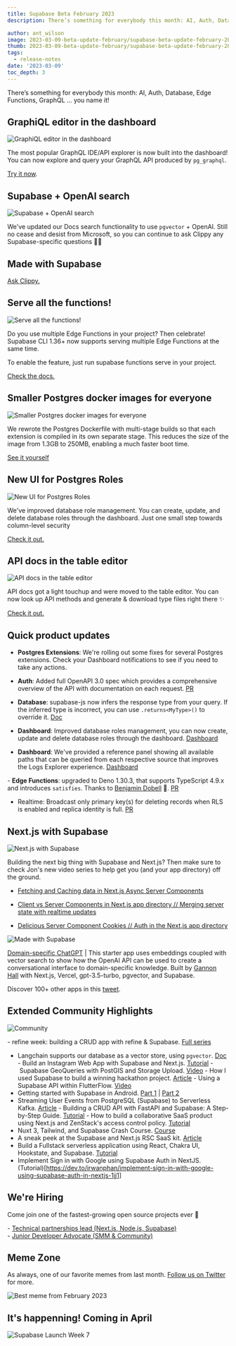 ```yaml
---
title: Supabase Beta February 2023
description: There’s something for everybody this month: AI, Auth, Database, Edge Functions, GraphQL … you name it!

author: ant_wilson
image: 2023-03-09-beta-update-february/supabase-beta-update-february-2023.jpg
thumb: 2023-03-09-beta-update-february/supabase-beta-update-february-2023.jpg
tags:
  - release-notes
date: '2023-03-09'
toc_depth: 3
---
```


There’s something for everybody this month: AI, Auth, Database, Edge Functions, GraphQL … you name it!

## GraphiQL editor in the dashboard

![GraphiQL editor in the dashboard](/images/blog/2023-03-09-beta-update-february/graphiql-dashboard.png)

The most popular GraphQL IDE/API explorer is now built into the dashboard! You can now explore and query your GraphQL API produced by `pg_graphql`.

[Try it now](https://app.supabase.com/project/_/api/graphiql).

## Supabase + OpenAI search

![Supabase + OpenAI search](/images/blog/2023-03-09-beta-update-february/openai-supabase.png)

We've updated our Docs search functionality to use `pgvector` + OpenAI. Still no cease and desist from Microsoft, so you can continue to ask Clippy any Supabase-specific questions 📎💚

## Made with Supabase

[Ask Clippy.](https://supabase.com/docs)

## Serve all the functions!

![Serve all the functions!](/images/blog/2023-03-09-beta-update-february/supabase-cli-edge-functions.png)

Do you use multiple Edge Functions in your project? Then celebrate! Supabase CLI 1.36+ now supports serving multiple Edge Functions at the same time.

To enable the feature, just run supabase functions serve in your project.

[Check the docs.](https://supabase.com/docs/reference/cli/supabase-functions-serve)

## Smaller Postgres docker images for everyone

![Smaller Postgres docker images for everyone](/images/blog/2023-03-09-beta-update-february/postgres-docker-images.png)

We rewrote the Postgres Dockerfile with multi-stage builds so that each extension is compiled in its own separate stage. This reduces the size of the image from 1.3GB to 250MB, enabling a much faster boot time.

[See it yourself](https://hub.docker.com/r/supabase/postgres/tags)

## New UI for Postgres Roles

![New UI for Postgres Roles](/images/blog/2023-03-09-beta-update-february/postgres-roles.png)

We've improved database role management. You can create, update, and delete database roles through the dashboard. Just one small step towards column-level security

[Check it out.](https://app.supabase.com/project/_/editor)

## API docs in the table editor

![API docs in the table editor](/images/blog/2023-03-09-beta-update-february/api-docs.png)

API docs got a light touchup and were moved to the table editor. You can now look up API methods and generate & download type files right there ✨

[Check it out.](https://app.supabase.com/project/_/editor)

## Quick product updates

- **Postgres Extensions**: We're rolling out some fixes for several Postgres extensions. Check your Dashboard notifications to see if you need to take any actions.

- **Auth**: Added full OpenAPI 3.0 spec which provides a comprehensive overview of the API with documentation on each request. [PR](https://github.com/supabase/gotrue/pull/918)

- **Database**: supabase-js now infers the response type from your query. If the inferred type is incorrect, you can use `.returns<MyType>()` to override it. [Doc](https://supabase.com/docs/reference/javascript/db-returns)

- **Dashboard**: Improved database roles management, you can now create, update and delete database roles through the dashboard. [Dashboard](https://app.supabase.com/project/_/database/roles)

- **Dashboard**: We've provided a reference panel showing all available paths that can be queried from each respective source that improves the Logs Explorer experience. [Dashboard](https://app.supabase.com/project/_/logs/explorer)

- **Edge Functions**: upgraded to Deno 1.30.3, that supports TypeScript 4.9.x and introduces `satisfies`. Thanks to [Benjamin Dobell](https://github.com/Benjamin-Dobell) 🙏. [PR](https://github.com/supabase/functions-relay/pull/30)

- Realtime: Broadcast only primary key(s) for deleting records when RLS is enabled and replica identity is full. [PR](https://github.com/supabase/realtime/pull/461)

## Next.js with Supabase

![Next.js with Supabase](/images/blog/2023-03-09-beta-update-february/nextjs-supabase.png)

Building the next big thing with Supabase and Next.js? Then make sure to check Jon's new video series to help get you (and your app directory) off the ground.

- [Fetching and Caching data in Next.js Async Server Components](https://www.youtube.com/watch?v=GniRj1jIhFw)

- [Client vs Server Components in Next.js app directory // Merging server state with realtime updates](https://www.youtube.com/watch?v=YR-xP6PPXXA)

- [Delicious Server Component Cookies // Auth in the Next.js app directory](https://www.youtube.com/watch?v=Bh1TOpOcGJQ)

![Made with Supabase](/images/blog/2022-12-07-november-beta-update/madewithsupabase.jpg)

[Domain-specific ChatGPT](https://github.com/gannonh/gpt3.5-turbo-pgvector) | This starter app uses embeddings coupled with vector search to show how the OpenAI API can be used to create a conversational interface to domain-specific knowledge. Built by [Gannon Hall](https://github.com/gannonh) with Next.js, Vercel, gpt-3.5-turbo, pgvector, and Supabase.

Discover 100+ other apps in this [tweet](https://twitter.com/supabase/status/1628843899996209155).

## Extended Community Highlights

![Community](/images/blog/2022-june/community.jpg)

- refine week: building a CRUD app with refine & Supabase. [Full series](https://refine.dev/week-of-refine/)
- Langchain supports our database as a vector store, using `pgvector`. [Doc](https://hwchase17.github.io/langchainjs/docs/modules/indexes/vector_stores/supabase/)
- Build an Instagram Web App with Supabase and Next.js. [Tutorial](https://livecycle.io/blogs/nextjs-supabase-instagram/)
- Supabase GeoQueries with PostGIS and Storage Upload. [Video](https://www.youtube.com/watch?v=-_Wpr7rwU8I)
- How I used Supabase to build a winning hackathon project. [Article](https://blog.matt.lgbt/how-i-used-supabase-to-build-a-winning-hackathon-project)
- Using a Supabase API within FlutterFlow. [Video](https://www.youtube.com/watch?v=YzSXwlA3vWM)
- Getting started with Supabase in Android. [Part 1](https://www.youtube.com/watch?v=SGr73sWMX6w) | [Part 2](https://www.youtube.com/watch?v=NWaIIRfVpuo)
- Streaming User Events from PostgreSQL (Supabase) to Serverless Kafka. [Article](https://upstash.com/blog/postgre-supabase-connector)
- Building a CRUD API with FastAPI and Supabase: A Step-by-Step Guide. [Tutorial](https://blog.theinfosecguy.xyz/building-a-crud-api-with-fastapi-and-supabase-a-step-by-step-guide)
- How to build a collaborative SaaS product using Next.js and ZenStack's access control policy. [Tutorial](https://zenstack.dev/blog/saas-demo)
- Nuxt 3, Tailwind, and Supabase Crash Course. [Course](https://dev.to/jacobandrewsky/nuxt-3-tailwind-and-supabase-crash-course-1482)
- A sneak peek at the Supabase and Next.js RSC SaaS kit. [Article](https://makerkit.dev/blog/changelog/nextjs-supabase-kit-update)
- Build a Fullstack serverless application using React, Chakra UI, Hookstate, and Supabase. [Tutorial](https://clx.hashnode.dev/build-a-fullstack-serverless-application-using-react-chakra-ui-hookstate-and-supabase)
- Implement Sign in with Google using Supabase Auth in NextJS. (Tutorial)[https://dev.to/irwanphan/implement-sign-in-with-google-using-supabase-auth-in-nextjs-1jj1]

## We're Hiring

Come join one of the fastest-growing open source projects ever 🤗

- [Technical partnerships lead (Next.js, Node,js, Supabase)](https://boards.greenhouse.io/supabase/jobs/4775849004)\
- [Junior Developer Advocate (SMM & Community)](https://boards.greenhouse.io/supabase/jobs/4777008004)

## Meme Zone

As always, one of our favorite memes from last month. [Follow us on Twitter](https://twitter.com/supabase) for more.

![Best meme from February 2023](/images/blog/2023-03-09-beta-update-february/beta-update-february-meme.jpeg)

## It's happenning! Coming in April

![Supabase Launch Week 7](/images/blog/2023-03-09-beta-update-february/supabase-launch-week-7.png)